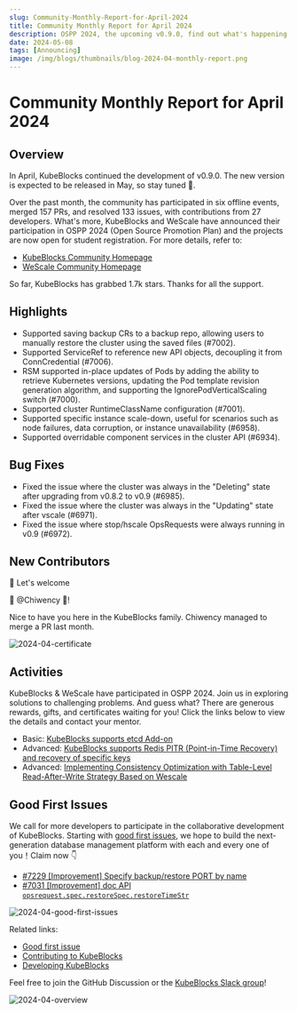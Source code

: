 ```yaml
---
slug: Community-Monthly-Report-for-April-2024
title: Community Monthly Report for April 2024
description: OSPP 2024, the upcoming v0.9.0, find out what's happening in the KubeBlocks community.
date: 2024-05-08
tags: [Announcing]
image: /img/blogs/thumbnails/blog-2024-04-monthly-report.png
---
```


# Community Monthly Report for April 2024

## Overview

In April, KubeBlocks continued the development of v0.9.0. The new version is expected to be released in May, so stay tuned 🌟.

Over the past month, the community has participated in six offline events, merged 157 PRs, and resolved 133 issues, with contributions from 27 developers. What's more, KubeBlocks and WeScale have announced their participation in OSPP 2024 (Open Source Promotion Plan) and the projects are now open for student registration. For more details, refer to:

- [KubeBlocks Community Homepage](https://summer-ospp.ac.cn/org/orgdetail/833ca537-91a2-44a8-9965-5eee8f34aceb?lang=en)
- [WeScale Community Homepage](https://summer-ospp.ac.cn/org/orgdetail/5d8efb0a-7f0d-4705-b253-00bb162ef507?lang=en)

So far, KubeBlocks has grabbed 1.7k stars. Thanks for all the support.

## Highlights

- Supported saving backup CRs to a backup repo, allowing users to manually restore the cluster using the saved files (#7002).
- Supported ServiceRef to reference new API objects, decoupling it from ConnCredential (#7006).
- RSM supported in-place updates of Pods by adding the ability to retrieve Kubernetes versions, updating the Pod template revision generation algorithm, and supporting the IgnorePodVerticalScaling switch (#7000).
- Supported cluster RuntimeClassName configuration (#7001).
- Supported specific instance scale-down, useful for scenarios such as node failures, data corruption, or instance unavailability (#6958).
- Supported overridable component services in the cluster API (#6934).

## Bug Fixes

- Fixed the issue where the cluster was always in the "Deleting" state after upgrading from v0.8.2 to v0.9 (#6985).
- Fixed the issue where the cluster was always in the "Updating" state after vscale (#6971).
- Fixed the issue where stop/hscale OpsRequests were always running in v0.9 (#6972).

## New Contributors

👏 Let's welcome

💙 @Chiwency 💙!

Nice to have you here in the KubeBlocks family. Chiwency managed to merge a PR last month.

![2024-04-certificate](/img/blogs/2024-04-certificate.jpg)

## Activities

KubeBlocks & WeScale have participated in OSPP 2024. Join us in exploring solutions to challenging problems. And guess what? There are generous rewards, gifts, and certificates waiting for you!
Click the links below to view the details and contact your mentor.
- Basic: [KubeBlocks supports etcd Add-on](https://summer-ospp.ac.cn/org/prodetail/248330234?lang=en&list=pro)
- Advanced: [KubeBlocks supports Redis PITR (Point-in-Time Recovery) and recovery of specific keys](https://summer-ospp.ac.cn/org/prodetail/248330238?lang=en&list=pro)
- Advanced: [Implementing Consistency Optimization with Table-Level Read-After-Write Strategy Based on Wescale](https://summer-ospp.ac.cn/org/prodetail/245d80005?lang=en&list=pro)

## Good First Issues

We call for more developers to participate in the collaborative development of KubeBlocks. Starting with [good first issues](https://github.com/apecloud/kubeblocks/contribute), we hope to build the next-generation database management platform with each and every one of you！Claim now 👇

- [#7229 [Improvement] Specify backup/restore PORT by name](https://github.com/apecloud/kubeblocks/issues/7229)
- [#7031 [Improvement] doc API `opsrequest.spec.restoreSpec.restoreTimeStr`](https://github.com/apecloud/kubeblocks/issues/7031)

![2024-04-good-first-issues](/img/blogs/2024-04-good-first-issues.jpg)

Related links:
- [Good first issue](https://github.com/apecloud/kubeblocks/contribute)
- [Contributing to KubeBlocks](https://github.com/apecloud/kubeblocks/blob/main/docs/CONTRIBUTING.md)
- [Developing KubeBlocks](https://github.com/apecloud/kubeblocks/blob/main/docs/00%20-%20index.md)

Feel free to join the GitHub Discussion or the [KubeBlocks Slack group](https://join.slack.com/t/kubeblocks/shared_invite/zt-29tx52d8n-vli24S6gtD5ODJlNUqLqbQ)!

![2024-04-overview](/img/blogs/2024-04-overview.jpg)